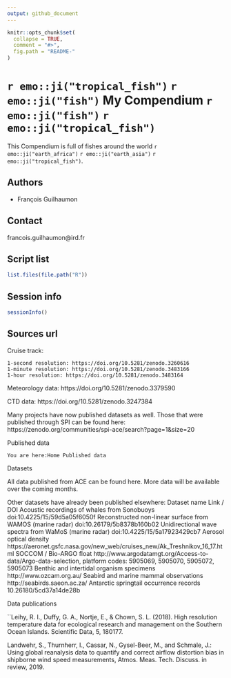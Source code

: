 ```yaml
---
output: github_document
---
```


<!-- README.md is generated from README.Rmd. Please edit that file -->

```r
knitr::opts_chunk$set(
  collapse = TRUE,
  comment = "#>",
  fig.path = "README-"
)
```

# `r emo::ji("tropical_fish")`  `r emo::ji("fish")` My Compendium `r emo::ji("fish")` `r emo::ji("tropical_fish")`    

This Compendium is full of fishes around the world `r emo::ji("earth_africa")`  `r emo::ji("earth_asia")`  `r emo::ji("tropical_fish")`.

## Authors

- François Guilhaumon

## Contact

francois.guilhaumon@ird.fr

## Script list

```r
list.files(file.path("R"))
```



## Session info

```r
sessionInfo()
```

## Sources url

Cruise track:

    1-second resolution: https://doi.org/10.5281/zenodo.3260616
    1-minute resolution: https://doi.org/10.5281/zenodo.3483166
    1-hour resolution: https://doi.org/10.5281/zenodo.3483164

Meteorology data: https://doi.org/10.5281/zenodo.3379590

CTD data: https://doi.org/10.5281/zenodo.3247384

Many projects have now published datasets as well. 
Those that were published through SPI can be found here: https://zenodo.org/communities/spi-ace/search?page=1&size=20



Published data

    You are here:Home Published data

Datasets

All data published from ACE can be found here. More data will be available over the coming months.

Other datasets have already been published elsewhere:
Dataset name 	Link / DOI
Acoustic recordings of whales from Sonobuoys 	doi:10.4225/15/59d5a05f6050f
Reconstructed non-linear surface from WAMOS (marine radar) 	doi:10.26179/5b8378b160b02
Unidirectional wave spectra from WaMoS (marine radar) 	doi:10.4225/15/5a17923429cb7
Aerosol optical density 	https://aeronet.gsfc.nasa.gov/new_web/cruises_new/Ak_Treshnikov_16_17.html
SOCCOM / Bio-ARGO float 	http://www.argodatamgt.org/Access-to-data/Argo-data-selection, platform codes: 5905069, 5905070, 5905072, 5905073
Benthic and intertidal organism specimens 	http://www.ozcam.org.au/
Seabird and marine mammal observations 	http://seabirds.saeon.ac.za/
Antarctic springtail occurrence records 	10.26180/5cd37a14de28b

Data publications

``Leihy, R. I., Duffy, G. A., Nortje, E., & Chown, S. L. (2018). High resolution temperature data for ecological research and management on the Southern Ocean Islands. Scientific Data, 5, 180177.

Landwehr, S., Thurnherr, I., Cassar, N., Gysel-Beer, M., and Schmale, J.: Using global reanalysis data to quantify and correct airflow distortion bias in shipborne wind speed measurements, Atmos. Meas. Tech. Discuss. in review, 2019.
